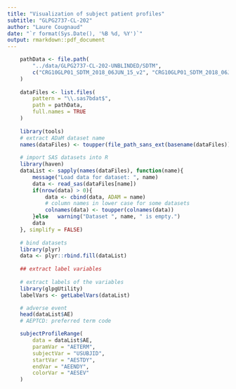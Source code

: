 ---
title: "Visualization of subject patient profiles"
subtitle: "GLPG2737-CL-202"
author: "Laure Cougnaud"
date: "`r format(Sys.Date(), '%B %d, %Y')`"
output: rmarkdown::pdf_document
---

```{r loadData}

	pathData <- file.path(
		"../data/GLPG2737-CL-202-UNBLINDED/SDTM",
		c("CRG10GLP01_SDTM_2018_06JUN_15_v2", "CRG10GLP01_SDTM_2018_06JUN_19")
	)
	
	dataFiles <- list.files(
		pattern = "\\.sas7bdat$",
		path = pathData, 
		full.names = TRUE
	)
	
	library(tools)
	# extract ADaM dataset name
	names(dataFiles) <- toupper(file_path_sans_ext(basename(dataFiles)))
	
	# import SAS datasets into R
	library(haven)
	dataList <- sapply(names(dataFiles), function(name){
		message("Load data for dataset: ", name)
		data <- read_sas(dataFiles[name])
		if(nrow(data) > 0){
			data <- cbind(data, ADAM = name)
			# column names in lower case for some datasets
			colnames(data) <- toupper(colnames(data))
		}else	warning("Dataset ", name, " is empty.")
		data
	}, simplify = FALSE)
	
	# bind datasets
	library(plyr)
	data <- plyr::rbind.fill(dataList)
	
	## extract label variables
	
	# extract labels of the variables
	library(glpgUtility)
	labelVars <- getLabelVars(dataList)

```

```{r}

	# adverse event
	head(dataList$AE)
	# AEPTCD: preferred term code

	subjectProfileRange(
		data = dataList$AE,
		paramVar = "AETERM",
		subjectVar = "USUBJID",
		startVar = "AESTDY",
		endVar = "AEENDY",
		colorVar = "AESEV"
	)

```

